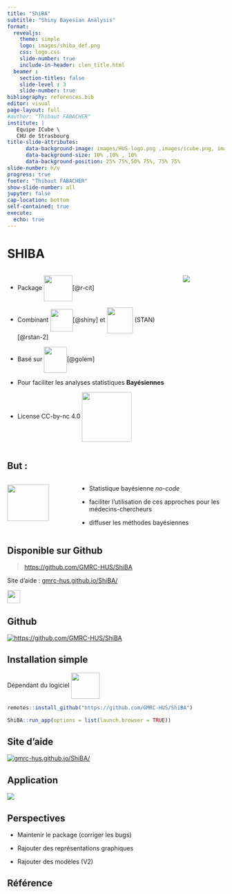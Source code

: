 ```yaml
---
title: "ShiBA"
subtitle: "Shiny Bayesian Analysis"
format:
  revealjs: 
    theme: simple
    logo: images/shiba_def.png
    css: logo.css
    slide-number: true
    include-in-header: clen_title.html
  beamer : 
    section-titles: false
    slide-level : 3
    slide-number: true
bibliography: references.bib
editor: visual
page-layout: full
#author: "Thibaut FABACHER"
institute: |
   Equipe ICube \
   CHU de Strasbourg 
title-slide-attributes: 
      data-background-image: images/HUS-logo.png ,images/icube.png, images/medecine.png 
      data-background-size: 10% ,10% , 10% 
      data-background-position: 25% 75%,50% 75%, 75% 75% 
slide-number: h/v
progress: true
footer: "Thibaut FABACHER"
show-slide-number: all
jupyter: false
cap-location: bottom
self-contained: true
execute:
  echo: true
---
```


# SHIBA

::: columns
::: {.column width="80%"}
-   Package ![](images/logo.jpg){style="vertical-align:middle"
    width="66" height="60"}[@r-cit]

-   Combinant ![](images/shiny.png){width="52"
    style="vertical-align:middle"}[@shiny] et
    ![](images/stan_logo.png){width="60" style="vertical-align:middle"}
    (STAN) [@rstan-2]

-   Basé sur ![](images/golem.png){width="53" height="60"
    style="vertical-align:middle"}[@golem]

-   Pour faciliter les analyses statistiques **Bayésiennes**

-   License CC-by-nc 4.0 ![](images/by-nc.eu.png){width="115"
    style="vertical-align:middle"}
:::

::: {.column width="20%"}
![](images/hex.png)
:::
:::

## But :

::: columns
::: {.column width="30%"}
![](images/bayes.png){width="82%"}
:::

::: {.column width="70%"}
-   Statistique bayésienne *no-code*

-   faciliter l'utilisation de ces approches pour les
    médecins-chercheurs

-   diffuser les méthodes bayésiennes
:::
:::

## Disponible sur Github

> <https://github.com/GMRC-HUS/ShiBA>

Site d'aide : [gmrc-hus.github.io/ShiBA/](gmrc-hus.github.io/ShiBA/)

![](images/25231.png){width="30"}

## Github

<div>

[![https://github.com/GMRC-HUS/ShiBA](images/github.png)](https://github.com/GMRC-HUS/ShiBA)

</div>

## Installation simple

Dépendant du logiciel ![](images/logo.jpg){style="vertical-align:middle"
width="66" height="60"}

``` .r

remotes::install_github("https://github.com/GMRC-HUS/ShiBA")

ShiBA::run_app(options = list(launch.browser = TRUE))
```

## Site d'aide

<div>

[![gmrc-hus.github.io/ShiBA/](images/site_aide.png)](gmrc-hus.github.io/ShiBA/)

</div>

## Application

<div>

[![](images/appli.png)](http://127.0.0.1:8100/)

</div>

## Perspectives

- Maintenir le package (corriger les bugs)

- Rajouter des représentations graphiques

- Rajouter des modèles (V2)



## Référence
